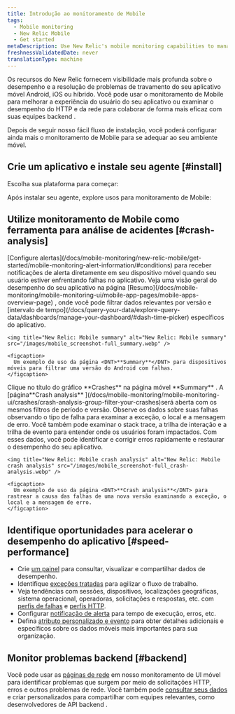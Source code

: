 ```yaml
---
title: Introdução ao monitoramento de Mobile
tags:
  - Mobile monitoring
  - New Relic Mobile
  - Get started
metaDescription: Use New Relic's mobile monitoring capabilities to manage the performance of your iOS and Android apps and your customers' overall digital experience.
freshnessValidatedDate: never
translationType: machine
---
```


Os recursos <InlinePopover type="mobile" />do New Relic fornecem visibilidade mais profunda sobre o desempenho e a resolução de problemas de travamento do seu aplicativo móvel Android, iOS ou híbrido. Você pode usar o monitoramento de Mobile para melhorar a experiência do usuário do seu aplicativo ou examinar o desempenho do HTTP e da rede para colaborar de forma mais eficaz com suas equipes backend .

Depois de seguir nosso fácil fluxo de instalação, você poderá configurar ainda mais o monitoramento de Mobile para se adequar ao seu ambiente móvel.

## Crie um aplicativo e instale seu agente [#install]

Escolha sua plataforma para começar:

<TechTileGrid>
  <TechTile name="Android" icon="logo-android" to="/docs/mobile-monitoring/new-relic-mobile-android/get-started/introduction-new-relic-mobile-android" />

  <TechTile name="Capacitor" icon="logo-capacitor" to="/docs/mobile-monitoring/new-relic-mobile-ionic-capacitor/get-started/introduction-new-relic-ionic-capacitor" />

  <TechTile name="Cordova" icon="logo-cordova" to="/docs/mobile-monitoring/new-relic-mobile-cordova-phonegap/get-started-with-cordova-monitoring" />

  <TechTile name="Flutter" icon="logo-flutter" to="/docs/mobile-monitoring/new-relic-mobile-flutter/monitor-your-flutter-application" />

  <TechTile name="iOS" icon="logo-apple" to="/docs/mobile-monitoring/new-relic-mobile-ios/get-started/introduction-new-relic-mobile-ios" />

  <TechTile name=".NET MAUI" icon="logo-dotnet-maui" to="/docs/mobile-monitoring/new-relic-mobile-maui-dotnet/monitor-your-net-maui-application" />

  <TechTile name="React Native" icon="logo-react" to="/docs/mobile-monitoring/new-relic-monitoring-react-native/monitor-your-react-native-application" />

  <TechTile name="Unity" icon="logo-unity" to="/docs/mobile-monitoring/new-relic-mobile-unity/monitor-your-unity-application/" />

  <TechTile name="Unreal Engine" icon="logo-unreal-engine" to="/docs/mobile-monitoring/new-relic-mobile-unreal-engine/monitor-your-unreal-engine-application/" />

  <TechTile name="Xamarin" icon="logo-xamarin" to="/docs/mobile-monitoring/new-relic-mobile-xamarin/monitor-your-xamarin-application" />
</TechTileGrid>

Após instalar seu agente, explore usos para monitoramento de Mobile:

## Utilize monitoramento de Mobile como ferramenta para análise de acidentes [#crash-analysis]

<CollapserGroup>
  <Collapser id="alert" title="1. Receba notificação de alerta sobre falhas">
    [Configure alertas](/docs/mobile-monitoring/new-relic-mobile/get-started/mobile-monitoring-alert-information/#conditions) para receber notificações de alerta diretamente em seu dispositivo móvel quando seu usuário estiver enfrentando falhas no aplicativo. Veja uma visão geral do desempenho do seu aplicativo na página [Resumo](/docs/mobile-monitoring/mobile-monitoring-ui/mobile-app-pages/mobile-apps-overview-page) , onde você pode filtrar dados relevantes por versão e [intervalo de tempo](/docs/query-your-data/explore-query-data/dashboards/manage-your-dashboard/#dash-time-picker) específicos do aplicativo.

    <img title="New Relic: Mobile summary" alt="New Relic: Mobile summary" src="/images/mobile_screenshot-full_summary.webp" />

    <figcaption>
      Um exemplo de uso da página <DNT>**Summary**</DNT> para dispositivos móveis para filtrar uma versão do Android com falhas.
    </figcaption>
  </Collapser>

  <Collapser id="crash-analysis" title="2. Use a análise de falhas para identificar erros">
    Clique no título do gráfico <DNT>**Crashes**</DNT> na página móvel <DNT>**Summary**</DNT> . A [página<DNT>**Crash analysis**</DNT> ](/docs/mobile-monitoring/mobile-monitoring-ui/crashes/crash-analysis-group-filter-your-crashes)será aberta com os mesmos filtros de período e versão. Observe os dados sobre suas falhas observando o tipo de falha para examinar a exceção, o local e a mensagem de erro. Você também pode examinar o stack trace, a trilha de interação e a trilha de evento para entender onde os usuários foram impactados. Com esses dados, você pode identificar e corrigir erros rapidamente e restaurar o desempenho do seu aplicativo.

    <img title="New Relic: Mobile crash analysis" alt="New Relic: Mobile crash analysis" src="/images/mobile_screenshot-full_crash-analysis.webp" />

    <figcaption>
      Um exemplo de uso da página <DNT>**Crash analysis**</DNT> para rastrear a causa das falhas de uma nova versão examinando a exceção, o local e a mensagem de erro.
    </figcaption>
  </Collapser>
</CollapserGroup>

## Identifique oportunidades para acelerar o desempenho do aplicativo [#speed-performance]

* Crie [um painel](/docs/dashboards/new-relic-one-dashboards/get-started/introduction-new-relic-one-dashboards) para consultar, visualizar e compartilhar dados de desempenho.
* Identifique [exceções tratadas](/docs/mobile-monitoring/mobile-monitoring-ui/crashes/introduction-mobile-handled-exceptions) para agilizar o fluxo de trabalho.
* Veja tendências com sessões, dispositivos, localizações geográficas, sistema operacional, operadoras, solicitações e respostas, etc. com [perfis de falhas](/docs/mobile-monitoring/mobile-monitoring-ui/crashes/crash-analysis-group-filter-your-crashes/#profiles) e [perfis HTTP](/docs/errors-inbox/group-request-errors/#error-profiles).
* Configurar [notificação de alerta](/docs/mobile-monitoring/new-relic-mobile/getting-started/alert-information-new-relic-mobile) para tempo de execução, erros, etc.
* Defina [atributo personalizado e evento](/docs/insights/insights-data-sources/custom-events/insert-custom-events-attributes-mobile-data) para obter detalhes adicionais e específicos sobre os dados móveis mais importantes para sua organização.

## Monitor problemas backend [#backend]

Você pode usar as [páginas de rede](/docs/mobile-monitoring/mobile-monitoring-ui/network-pages/analyze-network-requests-using-mobilerequest-event-data/) em nosso monitoramento de UI móvel para identificar problemas que surgem por meio de solicitações HTTP, erros e outros problemas de rede. Você também pode [consultar seus dados](/docs/nrql/nrql-examples/nrql-query-examples-mobile-monitoring/) e criar <InlinePopover type="dashboards" />personalizados para compartilhar com equipes relevantes, como desenvolvedores de API backend .